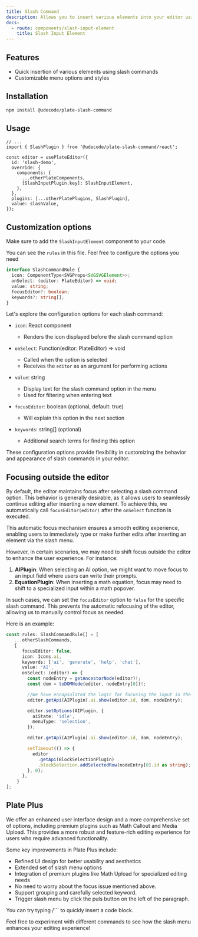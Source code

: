 ```yaml
---
title: Slash Command
description: Allows you to insert various elements into your editor using a slash command.
docs:
  - route: components/slash-input-element
    title: Slash Input Element
---
```


<ComponentPreview name="playground-demo" id="slashCommand" />

<PackageInfo>

## Features

- Quick insertion of various elements using slash commands
- Customizable menu options and styles

</PackageInfo>


## Installation

```bash
npm install @udecode/plate-slash-command
```

## Usage

```tsx
// ...
import { SlashPlugin } from '@udecode/plate-slash-command/react';

const editor = usePlateEditor({
  id: 'slash-demo',
  override: {
    components: {
      ...otherPlateComponents,
      [SlashInputPlugin.key]: SlashInputElement,
    },
  },
  plugins: [...otherPlatePlugins, SlashPlugin],
  value: slashValue,
});
```

## Customization options

Make sure to add the `SlashInputElement` component to your code.

You can see the `rules` in this file. Feel free to configure the options you need

```ts
interface SlashCommandRule {
  icon: ComponentType<SVGProps<SVGSVGElement>>;
  onSelect: (editor: PlateEditor) => void;
  value: string;
  focusEditor?: boolean;
  keywords?: string[];
}
```

Let's explore the configuration options for each slash command:

- `icon`: React component
  - Renders the icon displayed before the slash command option

- `onSelect`: Function(editor: PlateEditor) => void
  - Called when the option is selected
  - Receives the `editor` as an argument for performing actions

- `value`: string
  - Display text for the slash command option in the menu
  - Used for filtering when entering text

- `focusEditor`: boolean (optional, default: true)
  - Will explain this option in the next section

- `keywords`: string[] (optional)
  - Additional search terms for finding this option

These configuration options provide flexibility in customizing the behavior and appearance of slash commands in your editor.


## Focusing outside the editor

By default, the editor maintains focus after selecting a slash command option. This behavior is generally desirable, as it allows users to seamlessly continue editing after inserting a new element. To achieve this, we automatically call `focusEditor(editor)` after the `onSelect` function is executed.

This automatic focus mechanism ensures a smooth editing experience, enabling users to immediately type or make further edits after inserting an element via the slash menu.

However, in certain scenarios, we may need to shift focus outside the editor to enhance the user experience. For instance:

1. **AIPlugin**: When selecting an AI option, we might want to move focus to an input field where users can write their prompts.
2. **EquationPlugin**: When inserting a math equation, focus may need to shift to a specialized input within a math popover.

In such cases, we can set the `focusEditor` option to `false` for the specific slash command. This prevents the automatic refocusing of the editor, allowing us to manually control focus as needed.

Here is an example: 
```ts
const rules: SlashCommandRule[] = [
   ...otherSlashCommands,
   {
      focusEditor: false,
      icon: Icons.ai,
      keywords: ['ai', 'generate', 'help', 'chat'],
      value: 'AI',
      onSelect: (editor) => {
        const nodeEntry = getAncestorNode(editor)!;
        const dom = toDOMNode(editor, nodeEntry[0])!;

        //We have encapsulated the logic for focusing the input in the show API
        editor.getApi(AIPlugin).ai.show(editor.id, dom, nodeEntry);

        editor.setOptions(AIPlugin, {
          aiState: 'idle',
          menuType: 'selection',
        });

        editor.getApi(AIPlugin).ai.show(editor.id, dom, nodeEntry);

        setTimeout(() => {
          editor
            .getApi(BlockSelectionPlugin)
            .blockSelection.addSelectedRow(nodeEntry[0].id as string);
        }, 0);
      },
    }
];
```

## Plate Plus
We offer an enhanced user interface design and a more comprehensive set of options, including premium plugins such as Math Callout and Media Upload. 
This provides a more robust and feature-rich editing experience for users who require advanced functionality.

Some key improvements in Plate Plus include:

- Refined UI design for better usability and aesthetics
- Extended set of slash menu options
- Integration of premium plugins like Math Upload for specialized editing needs
- No need to worry about the focus issue mentioned above.
- Support grouping and carefully selected keyword.
- Trigger slash menu by click the puls button on the left of the paragraph.


You can try typing /``` to quickly insert a code block.

Feel free to experiment with different commands to see how the slash menu enhances your editing experience!


<ComponentPreviewPro
  name="pro-iframe-demo"
  id="pro-slash-menu"
  component="slash-menu"
/>
